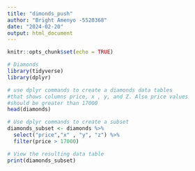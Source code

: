 ```yaml
---
title: "dimonds_push"
author: "Bright Amenyo -5520368"
date: "2024-02-20"
output: html_document
---
```


```r
knitr::opts_chunk$set(echo = TRUE)
```

```r
# Diamonds
library(tidyverse)
library(dplyr)

# use dplyr commands to create a diamonds data tables
#that shows columns price, x , y, and Z. Also price values 
#should be greater than 17000
head(diamonds)

# Use dplyr commands to create a subset
diamonds_subset <- diamonds %>%
  select("price","x" , "y", "z") %>%
  filter(price > 17000)

# View the resulting data table
print(diamonds_subset)
```

